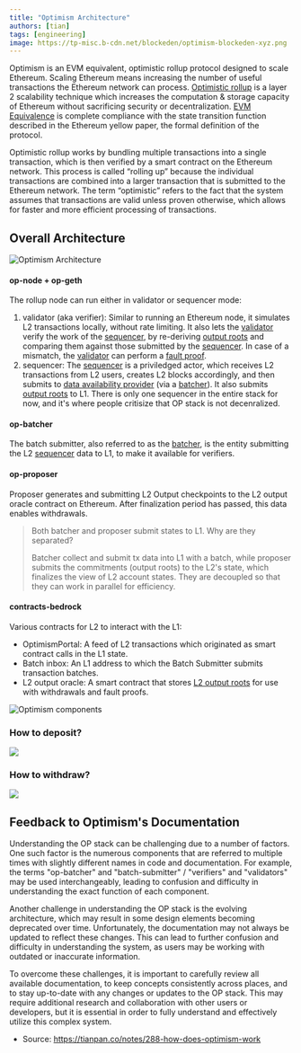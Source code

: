 ```yaml
---
title: "Optimism Architecture"
authors: [tian]
tags: [engineering]
image: https://tp-misc.b-cdn.net/blockeden/optimism-blockeden-xyz.png
---
```


Optimism is an EVM equivalent, optimistic rollup protocol designed to scale Ethereum. Scaling Ethereum means increasing the number of useful transactions the Ethereum network can process. [Optimistic rollup](https://vitalik.ca/general/2021/01/05/rollup.html) is a layer 2 scalability technique which increases the computation & storage capacity of Ethereum without sacrificing security or decentralization. [EVM Equivalence](https://medium.com/ethereum-optimism/introducing-evm-equivalence-5c2021deb306) is complete compliance with the state transition function described in the Ethereum yellow paper, the formal definition of the protocol.

Optimistic rollup works by bundling multiple transactions into a single transaction, which is then verified by a smart contract on the Ethereum network. This process is called “rolling up” because the individual transactions are combined into a larger transaction that is submitted to the Ethereum network. The term “optimistic” refers to the fact that the system assumes that transactions are valid unless proven otherwise, which allows for faster and more efficient processing of transactions.

## Overall Architecture

![Optimism Architecture](https://tp-misc.b-cdn.net/blockeden/Optimism%20Architecture@2x%20(4).png "Optimism Architecture")

#### op-node + op-geth

The rollup node can run either in validator or sequencer mode:

1. validator (aka verifier): Similar to running an Ethereum node, it simulates L2 transactions locally, without rate limiting. It also lets the [validator](https://tianpan.co/optimism-bedrock-specs/glossary.html#validator) verify the work of the [sequencer](https://tianpan.co/optimism-bedrock-specs/glossary.html#sequencer), by re-deriving [output roots](https://tianpan.co/optimism-bedrock-specs/glossary.html#l2-output-root) and comparing them against those submitted by the [sequencer](https://tianpan.co/optimism-bedrock-specs/glossary.html#sequencer). In case of a mismatch, the [validator](https://tianpan.co/optimism-bedrock-specs/glossary.html#validator) can perform a [fault proof](https://tianpan.co/optimism-bedrock-specs/glossary.html#fault-proof).
2. sequencer: The [sequencer](https://tianpan.co/optimism-bedrock-specs/glossary.html#sequencer) is a priviledged actor, which receives L2 transactions from L2 users, creates L2 blocks accordingly, and then submits to [data availability provider](https://tianpan.co/optimism-bedrock-specs/glossary.html#data-availability-provider) (via a [batcher](https://tianpan.co/optimism-bedrock-specs/glossary.html#batcher)). It also submits [output roots](https://tianpan.co/optimism-bedrock-specs/glossary.html#l2-output-root) to L1. There is only one sequencer in the entire stack for now, and it's where people critisize that OP stack is not decenralized.

#### op-batcher

The batch submitter, also referred to as the [batcher](https://tianpan.co/optimism-bedrock-specs/glossary.html#batcher), is the entity submitting the L2 [sequencer](https://tianpan.co/optimism-bedrock-specs/glossary.html#sequencer) data to L1, to make it available for verifiers.

#### op-proposer

Proposer generates and submitting L2 Output checkpoints to the L2 output oracle contract on Ethereum. After finalization period has passed, this data enables withdrawals.

> Both batcher and proposer submit states to L1. Why are they separated?
>
> Batcher collect and submit tx data into L1 with a batch, while proposer submits the commitments (output roots) to the L2's state, which finalizes the view of L2 account states. They are decoupled so that they can work in parallel for efficiency.

#### contracts-bedrock

Various contracts for L2 to interact with the L1:

* OptimismPortal: A feed of L2 transactions which originated as smart contract calls in the L1 state.
* Batch inbox: An L1 address to which the Batch Submitter submits transaction batches.
* L2 output oracle: A smart contract that stores [L2 output roots](https://tianpan.co/optimism-bedrock-specs/glossary.html#l2-output) for use with withdrawals and fault proofs.

![Optimism components](https://tp-misc.b-cdn.net/blockeden/optimism-components.svg "Optimism components")



### How to deposit?

![](https://tp-misc.b-cdn.net/blockeden/sequencer-handling-deposits-and-transactions.svg)

### How to withdraw?

![](https://tp-misc.b-cdn.net/blockeden/user-withdrawing-to-l1.svg)


## Feedback to Optimism's Documentation

Understanding the OP stack can be challenging due to a number of factors. One such factor is the numerous components that are referred to multiple times with slightly different names in code and documentation. For example, the terms "op-batcher" and "batch-submitter" / "verifiers" and "validators"  may be used interchangeably, leading to confusion and difficulty in understanding the exact function of each component.

Another challenge in understanding the OP stack is the evolving architecture, which may result in some design elements becoming deprecated over time. Unfortunately, the documentation may not always be updated to reflect these changes. This can lead to further confusion and difficulty in understanding the system, as users may be working with outdated or inaccurate information.

To overcome these challenges, it is important to carefully review all available documentation, to keep concepts consistently across places, and to stay up-to-date with any changes or updates to the OP stack. This may require additional research and collaboration with other users or developers, but it is essential in order to fully understand and effectively utilize this complex system.

* Source: https://tianpan.co/notes/288-how-does-optimism-work

